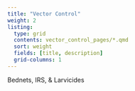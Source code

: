 ```yaml
---
title: "Vector Control"
weight: 2
listing: 
  type: grid
  contents: vector_control_pages/*.qmd
  sort: weight
  fields: [title, description]
  grid-columns: 1
---
```


Bednets, IRS, & Larvicides